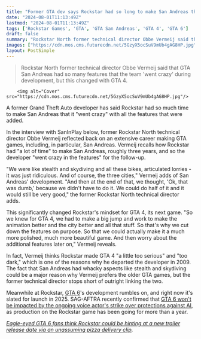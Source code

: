 ```yaml
---
title: "Former GTA dev says Rockstar had so long to make San Andreas that it 'went crazy' with the amount of stuff added"
date: "2024-08-01T11:13:49Z"
lastmod: "2024-08-01T11:13:49Z"
tags: ['Rockstar Games', 'GTA', 'GTA San Andreas', 'GTA 4', 'GTA 6']
draft: false
summary: "Rockstar North former technical director Obbe Vermeij said that GTA San Andreas had so many features that the team 'went crazy' during development, but this changed with GTA 4."
images: ["https://cdn.mos.cms.futurecdn.net/5GzyX5ocSuV9mUb4gAG8HP.jpg"]
layout: PostSimple
---
```

> Rockstar North former technical director Obbe Vermeij said that GTA San Andreas had so many features that the team 'went crazy' during development, but this changed with GTA 4.


        <img alt="Cover" src="https://cdn.mos.cms.futurecdn.net/5GzyX5ocSuV9mUb4gAG8HP.jpg"/>
        
A former Grand Theft Auto developer has said Rockstar had so much time to make San Andreas that it "went crazy" with all the features that were added.

In the interview with SanInPlay below, former Rockstar North technical director Obbe Vermeij reflected back on an extensive career making GTA games, including, in particular, San Andreas. Vermeij recalls how Rockstar had "a lot of time" to make San Andreas, roughly three years, and so the developer "went crazy in the features" for the follow-up.

"We were like stealth and skydiving and all these bikes, articulated lorries - it was just ridiculous. And of course, the three cities," Vermeij adds of San Andreas' development. "And then at the end of that, we thought, 'Ok, that was dumb,' because we didn't have to do it. We could do half of it and it would still be very good," the former Rockstar North technical director adds. 

This significantly changed Rockstar's mindset for GTA 4, its next game. "So we knew for GTA 4, we had to make a big jump and work to make the animation better and the city better and all that stuff. So that's why we cut down the features on purpose. So that we could actually make it a much more polished, much more beautiful game. And then worry about the additional features later on," Vermeij reveals.

In fact, Vermeij thinks Rockstar made GTA 4 "a little too serious" and "too dark," which is one of the reasons why he departed the developer in 2009. The fact that San Andreas had whacky aspects like stealth and skydiving could be a major reason why Vermeij prefers the older GTA games, but the former technical director stops short of outright linking the two.

Meanwhile at Rockstar, [GTA 6](https://www.gamesradar.com/gta-6-guide/)'s development rumbles on, and right now it's slated for launch in 2025. SAG-AFTRA recently confirmed that [GTA 6 won't be impacted by the ongoing voice actor's strike over protections against AI](https://www.gamesradar.com/games/open-world/gta-6-wont-be-affected-by-the-ongoing-video-game-actor-strike-over-protections-against-ai/), as production on the Rockstar game has been going for more than a year.

[<em>Eagle-eyed GTA 6 fans think Rockstar could be hinting at a new trailer release date via an unassuming pizza delivery clip</em>](https://www.gamesradar.com/games/grand-theft-auto/eagle-eyed-gta-6-fans-think-rockstar-could-be-hinting-at-a-new-trailer-release-date-via-an-unassuming-pizza-delivery-clip/)*.*
        